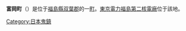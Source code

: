 {{日本町村|
自治體名=富岡|
町村=町|
圖像=[[File:Yonomori_sta.jpg|240px]]|
圖像說明=[[夜之森站|夜之森站]]|
町村旗=[[File:Flag_of_Tomioka,_Fukushima.svg|100px]]|
旗說明=町旗|
町村章=[[File:Emblem_of_Tomioka,_Fukushima.svg|80px]]|
町村章說明=町章|
日文原名=富岡町|
平假名=とみおかまち|
羅馬字拼音=Tomioka-machi|
都道府縣=福島縣|
支廳=|
郡=雙葉郡|
編號=07543-4|
面積=68.47|
邊界未定=|
人口=1205人|
統計時間=2020年2月1日|
自治體=[[楢葉町|楢葉町]]、[[川内村|川内村]]、[[大熊町|大熊町]]|
樹=[[櫻|櫻]]|
花=[[杜鵑|杜鵑]]|
鳥=|
其他象徵物=|
其他象徵=|
郵遞區號=979-1192|
所在地=双葉郡富岡町本岡字王塚622番地之1|
電話號碼=240-22-2111|
外部連結=https://www.tomioka-town.jp/|
經度=|
緯度=|
地圖=|
註記=
}}
'''富岡町'''（{{jpn|j=富岡町|hg=とみおかまち|rm=Tomioka machi|f=y}}）是位于[[福島縣|福島縣]][[双葉郡|双葉郡]]的一[[町|町]]。[[東京電力|東京電力]][[福島第二核電廠|福島第二核電廠]]位于該地。
{{福島縣}}

{{Authority control}}
{{日本地理小作品}}

[[Category:日本鬼鎮|Category:日本鬼鎮]]